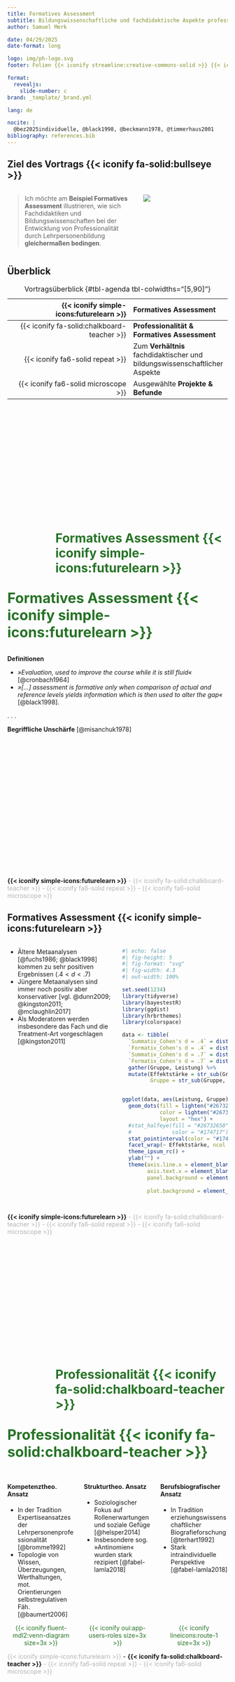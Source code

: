 ```yaml
---
title: Formatives Assessment
subtitle: Bildungswissenschaftliche und fachdidaktische Aspekte professionellen Handelns von Lehrpersonen
author: Samuel Merk

date: 04/29/2025
date-format: long

logo: img/ph-logo.svg
footer: Folien {{< iconify streamline:creative-commons-solid >}} {{< iconify fa6-brands:creative-commons-by >}} unter bit.ly/merk314

format: 
  revealjs:
    slide-number: c
brand: _template/_brand.yml    

lang: de

nocite: |
  @bez2025individuelle, @black1998, @beckmann1978, @timmerhaus2001
bibliography: references.bib
---
```


## Ziel des Vortrags {{< iconify fa-solid:bullseye >}}{.center}

:::: {.columns}

::: {.column width='60%'}
> Ich möchte am **Beispiel Formatives Assessment** illustrieren, wie sich Fachdidaktiken und Bildungswissenschaften bei der Entwicklung von Professionalität durch Lehrpersonenbildung **gleichermaßen bedingen**.
:::

::: {.column width='40%'}
![](img/ziel (2).png){fig-align="center"}
:::

::::


## Überblick {.center}

| {{< iconify simple-icons:futurelearn >}} | **Formatives Assessment** |
|---------------------------------------:|:-------------------------------|
| {{< iconify fa-solid:chalkboard-teacher >}} | **Professionalität & Formatives Assessment** |
| {{< iconify fa6-solid repeat >}} | Zum **Verhältnis** fachdidaktischer und bildungswissenschaftlicher Aspekte |
| {{< iconify fa6-solid microscope >}} | Ausgewählte **Projekte & Befunde** |

: Vortragsüberblick {#tbl-agenda tbl-colwidths="\[5,90\]"}

<style>
#tbl-agenda-caption-0ceaefa1-69ba-4598-a22c-09a6ac19f8ca {
  color: #d9534f00; /* transparant */
  font-weight: bold;
}
</style>

## <!-- Formatives Assessment--> {auto-animate="true"}

::: {style="margin-top: 300px; font-size: 2em; font-weight: bold; color:#267326; margin-left: 110px;"}
Formatives Assessment {{< iconify simple-icons:futurelearn >}}
:::

::: footer
:::


## <!-- Formatives Assessment--> {.smaller auto-animate="true"}
::: {style="margin-top: 0px;font-size: 2.3em; font-weight: bold; color:#267326; margin-left: 0px;"}
Formatives Assessment {{< iconify simple-icons:futurelearn >}}
:::

**Definitionen**

* *»Evaluation, used to improve the course while it is still fluid«* [@cronbach1964]
* *»\[...\] assessment is formative only when comparison of actual and reference levels yields information which is then used to alter the gap«* [@black1998].

. . .

**Begriffliche Unschärfe** [@misanchuk1978]
```{=html}
<script src="https://cdn.wordart.com/wordart.min.js" async defer></script>
```

::: {style="height:300px" data-wordart-src="https://cdn.wordart.com/json/7xj8vm7szv1e"}
:::


::: {.footer}
**{{< iconify simple-icons:futurelearn >}}** [- {{< iconify fa-solid:chalkboard-teacher >}} - {{< iconify fa6-solid repeat >}} - {{< iconify fa6-solid microscope >}}]{style="color: #b4b4b4;"}
:::


## Formatives Assessment {{< iconify simple-icons:futurelearn >}} {.smaller}

::::: columns
::: {.column width="50%"}
-   Ältere Metaanalysen [@fuchs1986; @black1998] kommen zu sehr positiven Ergebnissen $(.4<d<.7)$
-   Jüngere Metaanalysen sind immer noch positiv aber konservativer [vgl. @dunn2009; @kingston2011; @mclaughlin2017]
-   Als Moderatoren werden insbesondere das Fach und die Treatment-Art vorgeschlagen [@kingston2011]
:::

::: {.column width="50%"}
```r
#| echo: false
#| fig-height: 5
#| fig-format: "svg"
#| fig-width: 4.3
#| out-width: 100%

set.seed(1234)
library(tidyverse)
library(bayestestR)
library(ggdist)
library(hrbrthemes)
library(colorspace)

data <- tibble(
  `Summativ_Cohen's d = .4` = distribution_normal(250, 13),
  `Formativ_Cohen's d = .4` = distribution_normal(250, 13 + .4),
  `Summativ_Cohen's d = .7` = distribution_normal(250, 13),
  `Formativ_Cohen's d = .7` = distribution_normal(250, 13 + .7)) %>% 
  gather(Gruppe, Leistung) %>% 
  mutate(Effektstärke = str_sub(Gruppe, -14, -1),
         Gruppe = str_sub(Gruppe, 1, 8))


ggplot(data, aes(Leistung, Gruppe)) +
  geom_dots(fill = lighten("#267326", .3),
            color = lighten("#267326", .3),
            layout = "hex") + 
  #stat_halfeye(fill = "#26732650",
  #             color = "#174717") +
  stat_pointinterval(color = "#174717") +
  facet_wrap(~ Effektstärke, ncol = 1) +
  theme_ipsum_rc() + 
  ylab("") +
  theme(axis.line.x = element_blank(),
        axis.text.x = element_blank(),
        panel.background = element_rect(fill = "#f2f2f2",
                                        color = "#f2f2f2"),
        plot.background = element_rect(fill = "#f2f2f2",
                                        color = "#f2f2f2"))
```
:::
:::::

::: {.footer}
**{{< iconify simple-icons:futurelearn >}}** [- {{< iconify fa-solid:chalkboard-teacher >}} - {{< iconify fa6-solid repeat >}} - {{< iconify fa6-solid microscope >}}]{style="color: #b4b4b4;"}
:::



## <!-- Professionalität--> {auto-animate="true"}

::: {style="margin-top: 300px; font-size: 2em; font-weight: bold; color:#267326; margin-left: 110px;"}
[Professionalität {{< iconify fa-solid:chalkboard-teacher >}}]{.imp}
:::

::: {.footer}
:::

## <!-- Professionalität--> {.smaller auto-animate="true"}

::: {style="margin-top: 0px;font-size: 2.3em; font-weight: bold; color:#267326; margin-left: 0px;"}
Professionalität {{< iconify fa-solid:chalkboard-teacher >}}
:::

:::::: columns
::: {.column width="33%"}

#### Kompetenztheo. Ansatz 
* In der Tradition Expertiseansatzes der Lehrpersonenprofessionalität [@bromme1992]
* Topologie von Wissen, Überzeugungen, Werthaltungen, mot. Orientierungen selbstregulativen Fäh. [@baumert2006]
:::

::: {.column width="33%"}
#### Strukturtheo. Ansatz
* Soziologischer Fokus auf Rollenerwartungen und soziale Gefüge [@helsper2014]
* Insbesondere sog. »Antinomien« wurden stark rezipiert [@fabel-lamla2018]
:::

::: {.column width="33%"}
#### Berufsbiografischer Ansatz
* In Tradition erziehungswissenschaftlicher Biografieforschung [@terhart1992]
* Stark intraindividuelle Perspektive [@fabel-lamla2018]
:::
::::::

:::: {.columns}
::: {.column width='33%'}
<center>[{{< iconify fluent-mdl2:venn-diagram size=3x >}}]{style='color:#267326;'}</center>
:::

::: {.column width='33%'}
<center>[{{< iconify oui:app-users-roles size=3x >}}]{style='color:#267326;'}</center>
:::

::: {.column width='33%'}
<center>[{{< iconify lineicons:route-1 size=3x >}}]{style='color:#267326;'}</center>
:::

::::



::: {.footer}
[{{< iconify simple-icons:futurelearn >}}]{style="color: #b4b4b4;"} - **{{< iconify fa-solid:chalkboard-teacher >}}** [- {{< iconify fa6-solid repeat >}} - {{< iconify fa6-solid microscope >}}]{style="color: #b4b4b4;"}
:::

## <!-- Fachdidaktik & Bildungswissenschaften --> {auto-animate="true"}
::: {style="margin-top: 300px; font-size: 1.8em; font-weight: bold; color:#267326; margin-left: 110px;"}
[Fachdidaktik & Bildungswiss. {{< iconify fa6-solid repeat >}}]{.imp}
:::

::: {.footer}
:::

## <!-- Fachdidaktik & Bildungswiss.--> {auto-animate="true" .smaller}
::: {style="margin-top: 0px;font-size: 2.3em; font-weight: bold; color:#267326; margin-left: 0px;"}
Fachdidaktik & Bildungswiss. {{< iconify fa6-solid repeat >}}
:::


![](img/notwBed.png){width="53%" fig-align="center"}

> Bildungswissenschaftliche Aspekte können notwendige Bedingung für »professionelles Formatives Assessment« darstellen [@barnes2014]

::: {.footer}
[{{< iconify simple-icons:futurelearn >}} - {{< iconify fa-solid:chalkboard-teacher >}}]{style="color: #b4b4b4;"} - **{{< iconify fa6-solid repeat >}}** - [{{< iconify fa6-solid microscope >}}]{style="color: #b4b4b4;"}
:::

## Fachdidaktik & Bildungswiss. {{< iconify fa6-solid repeat >}} {.smaller}
:::: {.columns}

::: {.column width='50%'}
*Welche Aufgabe in Klasse 7 für FA?*

1) $378 \cdot 605 = ?$
2) $58,7 \cdot 0,94 = ?$
3) $\frac{1}{2} \cdot \frac{5}{6} = ?$
4) Gwendolyn ist $\frac{3}{4}$ so alt wie Rebecca. Rebecca ist $\frac{2}{3}$ so alt wie Edwin. Edwin ist $20$ Jahre alt. Wie alt ist Gwendolyn?
:::

::: {.column width='45%'}
![Hassediagramm dieser Aufgaben nach Falmagne [-@falmagne1990]](img/hasse.png){width="70%"}
:::
::::

![Hassediagramm dieser Aufgaben nach Falmagne [-@falmagne1990]](img/hasse.png){width="7%"}

> Fachdidaktische Aspekte können eine notwendige Bedingung für »professionelles Formatives Assessment« darstellen [@heitink2016].

::: {.footer}
[{{< iconify simple-icons:futurelearn >}} - {{< iconify fa-solid:chalkboard-teacher >}}]{style="color: #b4b4b4;"} - **{{< iconify fa6-solid repeat >}}** - [{{< iconify fa6-solid microscope >}}]{style="color: #b4b4b4;"}
:::


## Fachdidaktik & Bildungswiss. {{< iconify fa6-solid repeat >}} {.smaller}

::: {.r-stack}
![](img/Induktion3 (5).png){.fragment width="47%" fig-align="center"}

![](img/Induktion3 (7).png){.fragment width="47%" fig-align="center"}

![](img/Induktion3 (8).png){.fragment width="47%" fig-align="center"}

![](img/Induktion3 (9).png){.fragment width="47%" fig-align="center"}

![](img/Induktion3 (6).png){.fragment width="47%" fig-align="center"}

![](img/Induktion3 (10).png){.fragment width="47%" fig-align="center"}
:::

. . .

> Bildungswissenschaftliche Aspekte können induktiv entstehen [@terhart2013; @bayrhuber2017]

::: {.footer}
[{{< iconify simple-icons:futurelearn >}} - {{< iconify fa-solid:chalkboard-teacher >}}]{style="color: #b4b4b4;"} - **{{< iconify fa6-solid repeat >}}** - [{{< iconify fa6-solid microscope >}}]{style="color: #b4b4b4;"}
:::

## Fachdidaktik & Bildungswiss. {{< iconify fa6-solid repeat >}} {.smaller}
::: {.r-stack}
![](img/deduktion.png){.fragment width="50%" fig-align="center"}

![](img/deduktion (1).png){.fragment width="50%" fig-align="center"}

![](img/deduktion (2).png){.fragment width="50%" fig-align="center"}

![](img/deduktion (3).png){.fragment width="50%" fig-align="center"}
:::

> Fachdidaktische Aspekte können deduktiv entstehen [@kohnlein1977; @nachtigall1979]

::: {.footer}
[{{< iconify simple-icons:futurelearn >}} - {{< iconify fa-solid:chalkboard-teacher >}}]{style="color: #b4b4b4;"} - **{{< iconify fa6-solid repeat >}}** - [{{< iconify fa6-solid microscope >}}]{style="color: #b4b4b4;"}
:::

## Fachdidaktik & Bildungswiss. {{< iconify fa6-solid repeat >}} {.smaller}
#### Allgemeine Verhältnisbestimmungen
* In der Vergangenheit waren wechselseitige Abgrenzungs- und Vereinnahmungsversuche erkennbar [@binder2022a]
* Ältere Verhältnisbestimmungen sehen Fachdidaktiken eher als »Integrationswissenschaften« [@kohnlein1977; @nachtigall1979]
* Jüngere verorten sich teilweise im interdisziplinären Feld der empirischen Bildungsforschung [@leuders2015]
* Vielfalt der Verhältnisbestimmungen scheint ungebrochen:

:::: {.columns}

::: {.column width='16%'}
![](img/verhaeltnis1-e.png){group="my-gallery"}
:::

::: {.column width='16%'}
![](img/verhaeltnis2-e.png){group="my-gallery"}
:::

::: {.column width='16%'}
![](img/verhaeltnis3-e.png){group="my-gallery"}
:::

::: {.column width='16%'}
![](img/verhaeltnis4-e.png){group="my-gallery"}
:::

::: {.column width='16%'}
![](img/verhaeltnis5-e.png){group="my-gallery"}
:::

::: {.column width='16%'}
![](img/verhaeltnis6-e.png){group="my-gallery"}
:::
::::

<center>Vielfalt der Verhältnisbestimmungen nach Cramer [-@cramer2019b]</center>

::: {.footer}
[{{< iconify simple-icons:futurelearn >}} - {{< iconify fa-solid:chalkboard-teacher >}}]{style="color: #b4b4b4;"} - **{{< iconify fa6-solid repeat >}}** - [{{< iconify fa6-solid microscope >}}]{style="color: #b4b4b4;"}
:::

## <!-- Ausgewählte Projekte & Befunde --> {auto-animate="true"}
::: {style="margin-top: 300px; font-size: 1.5em; font-weight: bold; color:#267326; margin-left: 110px;"}
[Ausgewählte Projekte & Befunde {{< iconify fa6-solid microscope >}}]{.imp}
:::

::: {.footer}
:::

## <!-- Ausgewählte Projekte & Befunde--> {.smaller auto-animate="true"  .center}
::: {style="margin-top: 0px;font-size: 2.3em; font-weight: bold; color:#267326; margin-left: 0px;"}
Ausgewählte Projekte & Befunde {{< iconify fa6-solid microscope >}}
:::

#### Projekt: **Vom Testergebnis zur pädagogischen Maßnahme** ![](img/logo_mindsteps.png){width=12% style="margin: -6px 0px!important;"}
* In Kooperation mit Martin Tomasik (Zürich) und Sarah Bez (Karlsruhe), gefördert durch die Biaesch Stiftung 
* Explorativer Fokus auf Rezeptions- und Sensemakingprozesse von Heavy-Usern des digitalen formativen Assessmentsystems mindsteps
* Zentraler Befund: [»Fachdidaktische Fehleranalyse« nimmt großen Raum ein und scheint wichtige Voraussetzung für die Konstruktion praktischer Implikationen {{< iconify fa6-solid:arrow-up-right-from-square >}}](img/biaesch_ergebnis.png){.lightbox} 
* Anschlussfragestellung:  

    *Wie kann diese »Fachdidaktische Fehleranalyse« [unterstützt](img/heatmaps.png){.lightbox} werden?*
  
::: {.footer}
[{{< iconify simple-icons:futurelearn >}} - {{< iconify fa-solid:chalkboard-teacher >}} - {{< iconify fa6-solid repeat >}}]{style="color: #b4b4b4;"} - **{{< iconify fa6-solid microscope >}}**
:::  


## Ausgewählte Projekte & Befunde {{< iconify fa6-solid microscope >}} {.smaller .center}
#### Teilprojekt: **Aufgabendashboards** im Promotionskolleg [![](img/Logo_AQUAd.png){width=12% style="margin: -6px 0px!important;"}](img/Sunburst_AQUA.png){.lightbox}
* In Kooperation mit Anouschka van Leeuwen (Utrecht) & Thorsten Bohl (Tübingen), gefördert durch das MWK Baden-Württemberg
* Experimentelle Variation von Rückmeldeformaten formativer Assessments 
* Zentraler Befund: [Die grafische Darstellung beeinflusst die eingenommene Bezugsnorm {{< iconify fa6-solid:arrow-up-right-from-square >}}](img/Ergebnisse_aquad.png){.lightbox} 
* Anschlussfragestellung:

    *Wie sollten sozial normierte mehrdimensionale formative Assessments kommuniziert werden?*
    
::: {.footer}
[{{< iconify simple-icons:futurelearn >}} - {{< iconify fa-solid:chalkboard-teacher >}} - {{< iconify fa6-solid repeat >}}]{style="color: #b4b4b4;"} - **{{< iconify fa6-solid microscope >}}**
:::  


## Ausgewählte Projekte & Befunde {{< iconify fa6-solid microscope >}} {.smaller .center}
#### Projekt: ![](img/logo_ccPENDL.png){width=12% style="margin: -6px 0px!important;"}
* In Kooperation mit Karina Karst (Mannheim), Nadine Anskeit und Sarah Bez (Karlsruhe), gefördert durch die Robert Bosch Stiftung 
* Service Learning Projekt in dem Lehramtsstudierende für diagnosegeleite Leseflüssigkeitsförderung professionalisiert werden
* Zentraler Befund: [Effekte auf Schülerebene in Quasiexperiment {{< iconify fa6-solid:arrow-up-right-from-square >}}](img/Ergebnisse_ccPENDL.png){.lightbox} 
* Anschlussfragestellung: 

    *Kann Interesse und Selbstwirksamkeit bzgl. diagnosegleiteter Leseförderung durch individualisierte Motivationsinterventionen gesteigert werden?*

::: {.footer}
[{{< iconify simple-icons:futurelearn >}} - {{< iconify fa-solid:chalkboard-teacher >}} - {{< iconify fa6-solid repeat >}}]{style="color: #b4b4b4;"} - **{{< iconify fa6-solid microscope >}}**
:::  



## {.center data-visibility="uncounted"}
![](img/lupe.png){fig-align="center" width="60%"}

::: footer
:::




## Literatur {.smaller}

::: footer
:::
